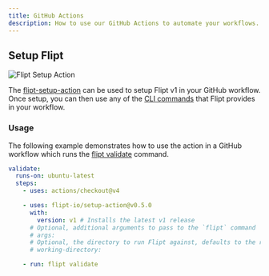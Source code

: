 ```yaml
---
title: GitHub Actions
description: How to use our GitHub Actions to automate your workflows.
---
```


## Setup Flipt

![Flipt Setup Action](/v2/images/tooling/setup-action.png)

The [flipt-setup-action](https://github.com/marketplace/actions/flipt-setup-action) can be used to setup Flipt v1 in your GitHub workflow. Once setup, you can then use any of the [CLI commands](/v1/cli/overview) that Flipt provides in your workflow.

### Usage

The following example demonstrates how to use the action in a GitHub workflow which runs the [flipt validate](/v1/cli/commands/validate) command.

```yaml
validate:
  runs-on: ubuntu-latest
  steps:
    - uses: actions/checkout@v4

    - uses: flipt-io/setup-action@v0.5.0
      with:
        version: v1 # Installs the latest v1 release
      # Optional, additional arguments to pass to the `flipt` command
      # args:
      # Optional, the directory to run Flipt against, defaults to the repository root
      # working-directory:

    - run: flipt validate
```
